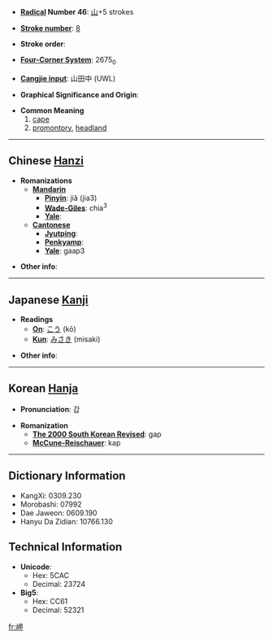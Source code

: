 * '''[[Wiktionary:Chinese radical index| Radical]] Number 46''': [[Wiktionary:Chinese radical index 山|山]]+5 strokes

* '''[[Wiktionary:Chinese total strokes index|Stroke number]]''': [[Wiktionary:Chinese total strokes index 8|8]]

* '''Stroke order''': 

* '''[[Wiktionary:Chinese four corner index|Four-Corner System]]''': 2675<sub>0</sub>

* '''[[Wiktionary:Chinese Cangjie index|Cangjie input]]''': 山田中 (UWL)

* '''Graphical Significance and Origin''': 

* '''Common Meaning'''
*#[[cape]]
*# [[promontory]], [[headland]]


----

== Chinese [[Hanzi]] ==

* '''Romanizations'''
** '''[[Mandarin]]'''
*** '''[[Pinyin]]''': jiǎ (jia3)
*** '''[[Wade-Giles]]''': chia<sup>3</sup>
*** '''[[Yale]]''': 
** '''[[Cantonese]]'''
*** '''[[Jyutping]]''':
*** '''[[Penkyamp]]''': 
*** '''[[Yale]]''': gaap3

* '''Other info''': 

----

== Japanese [[Kanji]] ==

* '''Readings'''
** '''[[On]]''': [[こう]] (kō)
** '''[[Kun]]''': [[みさき]] (misaki)

* '''Other info''':  

----

== Korean [[Hanja]] ==

* '''Pronunciation''': 갑

* '''Romanization'''
** '''[[The 2000 South Korean Revised Romanization|The 2000 South Korean Revised]]''': gap
** '''[[McCune-Reischauer]]''': kap

----

== Dictionary Information ==

* KangXi: 0309.230
* Morobashi: 07992
* Dae Jaweon: 0609.190
* Hanyu Da Zidian: 10766.130

== Technical Information ==

* '''Unicode''':
** Hex: 5CAC
** Decimal: 23724
* '''Big5''':
** Hex: CC61
** Decimal: 52321

[[fr:岬]]